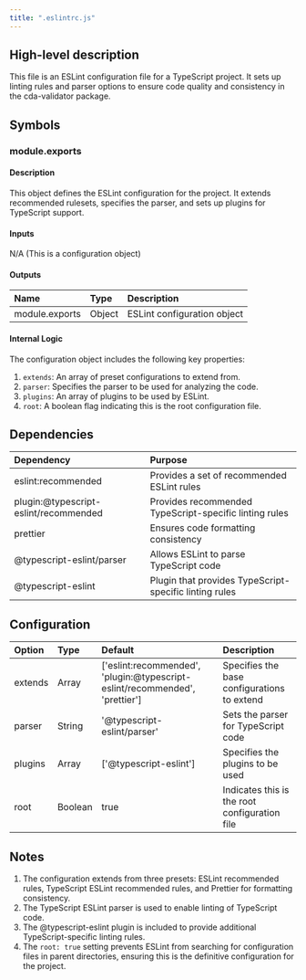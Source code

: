 ```yaml
---
title: ".eslintrc.js"
---
```


## High-level description
This file is an ESLint configuration file for a TypeScript project. It sets up linting rules and parser options to ensure code quality and consistency in the cda-validator package.

## Symbols

### module.exports
#### Description
This object defines the ESLint configuration for the project. It extends recommended rulesets, specifies the parser, and sets up plugins for TypeScript support.

#### Inputs
N/A (This is a configuration object)

#### Outputs
| Name | Type | Description |
|:-----|:-----|:------------|
| module.exports | Object | ESLint configuration object |

#### Internal Logic
The configuration object includes the following key properties:
1. `extends`: An array of preset configurations to extend from.
2. `parser`: Specifies the parser to be used for analyzing the code.
3. `plugins`: An array of plugins to be used by ESLint.
4. `root`: A boolean flag indicating this is the root configuration file.

## Dependencies
| Dependency | Purpose |
|:-----------|:--------|
| eslint:recommended | Provides a set of recommended ESLint rules |
| plugin:@typescript-eslint/recommended | Provides recommended TypeScript-specific linting rules |
| prettier | Ensures code formatting consistency |
| @typescript-eslint/parser | Allows ESLint to parse TypeScript code |
| @typescript-eslint | Plugin that provides TypeScript-specific linting rules |

## Configuration
| Option | Type | Default | Description |
|:-------|:-----|:--------|:------------|
| extends | Array | ['eslint:recommended', 'plugin:@typescript-eslint/recommended', 'prettier'] | Specifies the base configurations to extend |
| parser | String | '@typescript-eslint/parser' | Sets the parser for TypeScript code |
| plugins | Array | ['@typescript-eslint'] | Specifies the plugins to be used |
| root | Boolean | true | Indicates this is the root configuration file |

## Notes
1. The configuration extends from three presets: ESLint recommended rules, TypeScript ESLint recommended rules, and Prettier for formatting consistency.
2. The TypeScript ESLint parser is used to enable linting of TypeScript code.
3. The @typescript-eslint plugin is included to provide additional TypeScript-specific linting rules.
4. The `root: true` setting prevents ESLint from searching for configuration files in parent directories, ensuring this is the definitive configuration for the project.